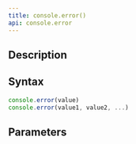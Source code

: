 ```yaml
---
title: console.error()
api: console.error
---
```


## Description

<Summary/>

## Syntax

``` js
console.error(value)
console.error(value1, value2, ...)
```

## Parameters

<Parameters/>
